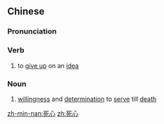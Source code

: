 ==Chinese==
{{zh-forms}}

===Pronunciation===
{{zh-pron
|m=sǐxīn
|c=sei2 sam1
|h=pfs=sí-sîm
|mn=sí-sim
|cat=v,n
}}

===Verb===
{{zh-verb}}

# to [[give up]] on an [[idea]]

===Noun===
{{zh-noun}}

# {{lb|zh|literary}} [[willingness]] and [[determination]] to [[serve]] till [[death]]

[[zh-min-nan:死心]]
[[zh:死心]]